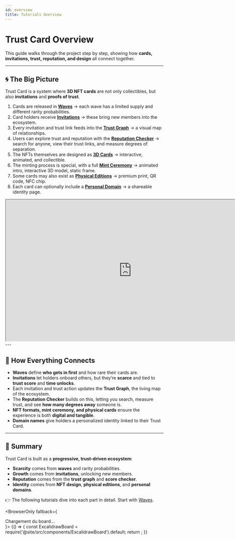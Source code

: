 ```yaml
---
id: overview
title: Tutorials Overview
---
```



# Trust Card Overview

This guide walks through the project step by step, showing how **cards, invitations, trust, reputation, and design** all connect together.

---

## 🌀 The Big Picture

Trust Card is a system where **3D NFT cards** are not only collectibles, but also **invitations** and **proofs of trust**.  

1. Cards are released in **[Waves](./waves.mdx)** → each wave has a limited supply and different rarity probabilities.  
2. Card holders receive **[Invitations](./invitations.mdx)** → these bring new members into the ecosystem.  
3. Every invitation and trust link feeds into the **[Trust Graph](./trust-graph.mdx)** → a visual map of relationships.  
4. Users can explore trust and reputation with the **[Reputation Checker](./reputation-checker.mdx)** → search for anyone, view their trust links, and measure degrees of separation.  
5. The NFTs themselves are designed as **[3D Cards](./nft.mdx)** → interactive, animated, and collectible.  
6. The minting process is special, with a full **[Mint Ceremony](./mint.mdx)** → animated intro, interactive 3D model, static frame.  
7. Some cards may also exist as **[Physical Editions](./physical-card.mdx)** → premium print, QR code, NFC chip.  
8. Each card can optionally include a **[Personal Domain](./domain.mdx)** → a shareable identity page.  
<iframe style={{border:"none", borderRadius:"12px"}} width="800" height="450" src="https://whimsical.com/embed/RbNoyZiimR934Bh3Ui53u5"></iframe>
---

## 🔗 How Everything Connects

- **Waves** define **who gets in first** and how rare their cards are.  
- **Invitations** let holders onboard others, but they’re **scarce** and tied to **trust score** and **time unlocks**.  
- Each invitation and trust action updates the **Trust Graph**, the living map of the ecosystem.  
- The **Reputation Checker** builds on this, letting you search, measure trust, and see **how many degrees away** someone is.  
- **NFT formats, mint ceremony, and physical cards** ensure the experience is both **digital and tangible**.  
- **Domain names** give holders a personalized identity linked to their Trust Card.  

---

## 📌 Summary

Trust Card is built as a **progressive, trust-driven ecosystem**:

- **Scarcity** comes from **waves** and rarity probabilities.  
- **Growth** comes from **invitations**, unlocking new members.  
- **Reputation** comes from the **trust graph** and **score checker**.  
- **Identity** comes from **NFT design**, **physical editions**, and **personal domains**.  

👉 The following tutorials dive into each part in detail. Start with [Waves](./waves.mdx).  

<BrowserOnly fallback={<div>Chargement du board…</div>}>
  {() => {
    const ExcalidrawBoard = require('@site/src/components/ExcalidrawBoard').default;
    return <ExcalidrawBoard height={400} />;
  }}
</BrowserOnly>